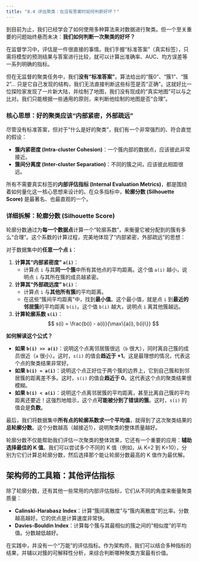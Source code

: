 ```yaml
---
title: "8.4 评估聚类：在没有答案时如何判断好坏？"
---
```


到目前为止，我们已经学会了如何使用多种算法来对数据进行聚类。但一个至关重要的问题始终悬而未决：**我们如何判断一次聚类的好坏？**

在监督学习中，评估是一件很直接的事情。我们手握“标准答案”（真实标签），只需将模型的预测结果与答案进行比较，就可以计算出准确率、AUC、均方误差等一系列明确的指标。

但在无监督的聚类任务中，我们**没有“标准答案”**。算法给出的“簇0”、“簇1”、“簇2”... 只是它自己发现的结构，我们无法直接判断这些标签是否“正确”。这就好比一位探险家发现了一片新大陆，并绘制了地图，我们没有现成的“真实地图”可以与之比对。我们只能根据一些通用的原则，来判断他绘制的地图是否“合理”。

### 核心思想：好的聚类应该“内部紧密，外部疏远”

尽管没有标准答案，但对于“什么是好的聚类”，我们有一个非常强烈的、符合直觉的假设：

-   **簇内紧密度 (Intra-cluster Cohesion)**：一个簇内部的数据点，应该彼此非常接近。
-   **簇间分离度 (Inter-cluster Separation)**：不同的簇之间，应该彼此相距很远。

所有不需要真实标签的**内部评估指标 (Internal Evaluation Metrics)**，都是围绕着如何量化这一核心思想来设计的。在众多指标中，**轮廓分数 (Silhouette Score)** 是最著名、也最直观的一个。

### 详细拆解：轮廓分数 (Silhouette Score)

轮廓分数通过为**每一个数据点**计算一个“轮廓系数”，来衡量它被分配到的簇有多么“合理”。这个系数的计算过程，完美地体现了“内部紧密，外部疏远”的思想：

对于数据集中的**任意一个点 `i`**：

1.  **计算其“内部紧密度” `a(i)`**：
    -   计算点 `i` 与其**同一个簇**中所有其他点的平均距离。这个值 `a(i)` 越小，说明点 `i` 与其所在簇的成员越紧密。

2.  **计算其“外部疏远度” `b(i)`**：
    -   计算点 `i` 与**其他所有簇**的平均距离。
    -   在这些“簇间平均距离”中，找到**最小值**。这个最小值，就是点 `i` 到**最近的邻居簇**的平均距离 `b(i)`。这个值 `b(i)` 越大，说明点 `i` 离其他簇越远。

3.  **计算轮廓系数 `s(i)`**：
    $$
    s(i) = \frac{b(i) - a(i)}{\max\{a(i), b(i)\}}
    $$

**如何解读这个公式？**

-   **如果 `b(i) >> a(i)`**：说明这个点离邻居簇很远（`b` 很大），同时离自己簇的成员很近（`a` 很小）。这时，`s(i)` 的值会**趋近于 +1**。这是最理想的情况，代表这个点的聚类结果非常好。
-   **如果 `b(i) ≈ a(i)`**：说明这个点正好位于两个簇的边界上，它到自己簇和到邻居簇的距离差不多。这时，`s(i)` 的值会**趋近于 0**。这代表这个点的聚类结果很模糊。
-   **如果 `b(i) < a(i)`**：说明这个点离邻居簇的平均距离，甚至比离自己簇的平均距离还要近！这强烈地暗示，这个点**可能被分到了错误的簇**。这时，`s(i)` 的值会是**负数**。

最后，我们将数据集中**所有点的轮廓系数求一个平均值**，就得到了这次聚类结果的**总轮廓分数**。这个分数越高（越接近1），说明聚类的整体质量越好。

轮廓分数不仅能帮助我们评估一次聚类的整体效果，它还有一个重要的应用：**辅助选择最佳的 K 值**。我们可以尝试多个不同的 K 值（例如，从 K=2 到 K=10），分别为它们计算总轮廓分数，然后选择那个能让轮廓分数最高的 K 值作为最优解。

::: {.callout-note}
## 架构师的工具箱：其他评估指标

除了轮廓分数，还有其他一些常用的内部评估指标，它们从不同的角度来衡量聚类质量：

-   **Calinski-Harabasz Index**：计算“簇间离散度”与“簇内离散度”的比率。分数越高越好。它的优点是计算速度非常快。
-   **Davies-Bouldin Index**：计算每个簇与其最相似的簇之间的“相似度”的平均值。分数越低越好。

在实践中，并没有一个“万能”的评估指标。作为架构师，我们可以结合多种指标的结果，并辅以对簇的可解释性分析，来综合判断哪种聚类方案最有价值。
:::
